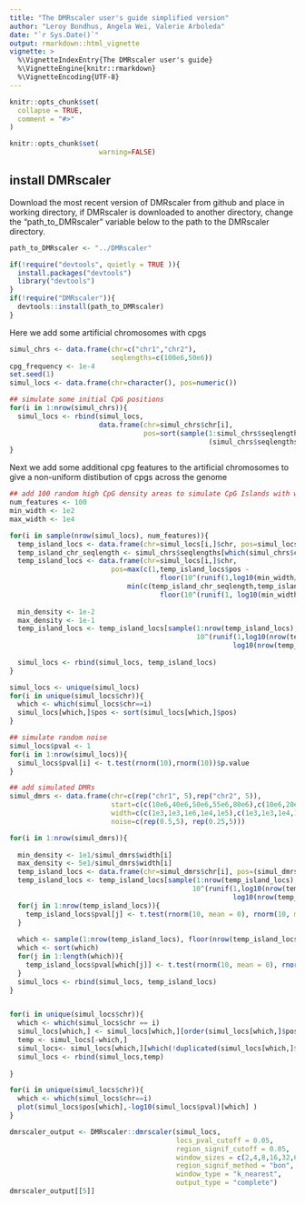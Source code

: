 ```yaml
---
title: "The DMRscaler user's guide simplified version"
author: "Leroy Bondhus, Angela Wei, Valerie Arboleda"
date: "`r Sys.Date()`"
output: rmarkdown::html_vignette
vignette: >
  %\VignetteIndexEntry{The DMRscaler user's guide}
  %\VignetteEngine{knitr::rmarkdown}
  %\VignetteEncoding{UTF-8}
---
```


```r
knitr::opts_chunk$set(
  collapse = TRUE,
  comment = "#>"
)
```

```r
knitr::opts_chunk$set(
                      warning=FALSE)
```


## install DMRscaler 
Download the most recent version of DMRscaler from github and place in working directory, if DMRscaler is downloaded to another directory, change the "path_to_DMRscaler" variable below to the path to the DMRscaler directory.
```r
path_to_DMRscaler <- "../DMRscaler"

if(!require("devtools", quietly = TRUE )){
  install.packages("devtools")
  library("devtools")
}
if(!require("DMRscaler")){
  devtools::install(path_to_DMRscaler)
}
```

Here we add some artificial chromosomes with cpgs 
```r
simul_chrs <- data.frame(chr=c("chr1","chr2"),
                         seqlengths=c(100e6,50e6))
cpg_frequency <- 1e-4
set.seed(1)
simul_locs <- data.frame(chr=character(), pos=numeric())

## simulate some initial CpG positions
for(i in 1:nrow(simul_chrs)){
  simul_locs <- rbind(simul_locs,
                      data.frame(chr=simul_chrs$chr[i],
                                 pos=sort(sample(1:simul_chrs$seqlengths[i],
                                                 (simul_chrs$seqlengths[i])*cpg_frequency) )))
}
```

Next we add some additional cpg features to the artificial chromosomes to give a non-uniform distibution of cpgs across the genome
```r
## add 100 random high CpG density areas to simulate CpG Islands with width between 1e2 and 1e4
num_features <- 100
min_width <- 1e2
max_width <- 1e4

for(i in sample(nrow(simul_locs), num_features)){
  temp_island_locs <- data.frame(chr=simul_locs[i,]$chr, pos=simul_locs[i,]$pos)
  temp_island_chr_seqlength <- simul_chrs$seqlengths[which(simul_chrs$chr==temp_island_locs$chr)]
  temp_island_locs <- data.frame(chr=simul_locs[i,]$chr,
                         pos=max(c(1,temp_island_locs$pos -
                                     floor(10^(runif(1,log10(min_width/2),log10(max_width/2))))  )):
                             min(c(temp_island_chr_seqlength,temp_island_locs$pos + 
                                     floor(10^(runif(1, log10(min_width/2), log10(max_width)))) )))
  
  min_density <- 1e-2
  max_density <- 1e-1
  temp_island_locs <- temp_island_locs[sample(1:nrow(temp_island_locs), 
                                              10^(runif(1,log10(nrow(temp_island_locs)*min_density),
                                                       log10(nrow(temp_island_locs)*max_density) ))),  ]
  
  simul_locs <- rbind(simul_locs, temp_island_locs)
}

simul_locs <- unique(simul_locs)
for(i in unique(simul_locs$chr)){
  which <- which(simul_locs$chr==i)
  simul_locs[which,]$pos <- sort(simul_locs[which,]$pos)
}

## simulate random noise  
simul_locs$pval <- 1
for(i in 1:nrow(simul_locs)){
  simul_locs$pval[i] <- t.test(rnorm(10),rnorm(10))$p.value
}

```


```r


## add simulated DMRs
simul_dmrs <- data.frame(chr=c(rep("chr1", 5),rep("chr2", 5)),
                         start=c(c(10e6,40e6,50e6,55e6,80e6),c(10e6,20e6,25e6,30e6,35e6)),
                         width=c(c(1e3,1e3,1e6,1e4,1e5),c(1e3,1e3,1e4,1e4,1e6) ),
                         noise=c(rep(0.5,5), rep(0.25,5)))

for(i in 1:nrow(simul_dmrs)){
  
  min_density <- 1e1/simul_dmrs$width[i]
  max_density <- 5e1/simul_dmrs$width[i]
  temp_island_locs <- data.frame(chr=simul_dmrs$chr[i], pos=(simul_dmrs$start[i]):(simul_dmrs$start[i] + simul_dmrs$width[i]))
  temp_island_locs <- temp_island_locs[sample(1:nrow(temp_island_locs),
                                             10^(runif(1,log10(nrow(temp_island_locs)*min_density),
                                                       log10(nrow(temp_island_locs)*max_density)))),]
  for(j in 1:nrow(temp_island_locs)){
    temp_island_locs$pval[j] <- t.test(rnorm(10, mean = 0), rnorm(10, mean = 0))$p.value
  }
  
  which <- sample(1:nrow(temp_island_locs), floor(nrow(temp_island_locs)*(1-simul_dmrs$noise[i])))
  which <- sort(which)
  for(j in 1:length(which)){
    temp_island_locs$pval[which[j]] <- t.test(rnorm(10, mean = 0), rnorm(10, mean = 2))$p.value
  }
  simul_locs <- rbind(simul_locs, temp_island_locs)
}


for(i in unique(simul_locs$chr)){
  which <- which(simul_locs$chr == i)
  simul_locs[which,] <- simul_locs[which,][order(simul_locs[which,]$pos),]
  temp <- simul_locs[-which,]
  simul_locs<- simul_locs[which,][which(!duplicated(simul_locs[which,]$pos)), ]
  simul_locs <- rbind(simul_locs,temp)
  
}
```

```r

for(i in unique(simul_locs$chr)){
  which <- which(simul_locs$chr==i)
  plot(simul_locs$pos[which],-log10(simul_locs$pval)[which] )
}
```


```r
dmrscaler_output <- DMRscaler::dmrscaler(simul_locs,
                                         locs_pval_cutoff = 0.05,
                                         region_signif_cutoff = 0.05,
                                         window_sizes = c(2,4,8,16,32,64),
                                         region_signif_method = "bon",
                                         window_type = "k_nearest",
                                         output_type = "complete")
dmrscaler_output[[5]]

```

